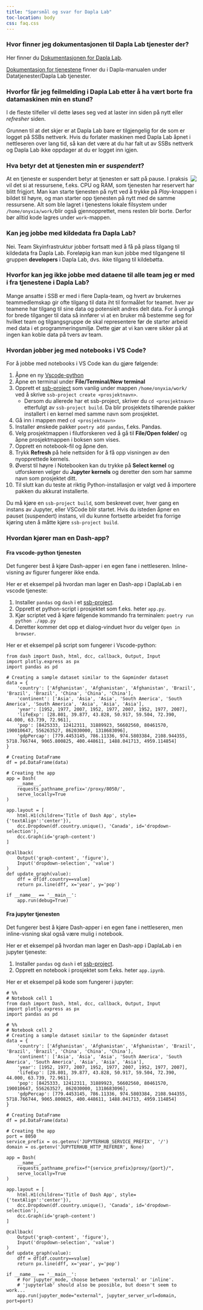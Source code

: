 ```yaml
---
title: "Spørsmål og svar for Dapla Lab"
toc-location: body
css: faq.css
---
```


### Hvor finner jeg dokumentasjonen til Dapla Lab tjenester der?

Her finner du [Dokumentasjonen for Dapla Lab](./statistikkere/dapla-lab.qmd). 

[Dokumentasjon for tjenestene](./statistikkere/jupyter.qmd) finner du i Dapla-manualen under Datatjenester/Dapla Lab tjenester.

### Hvorfor får jeg feilmelding i Dapla Lab etter å ha vært borte fra datamaskinen min en stund?

I de fleste tilfeller vil dette løses seg ved at laster inn siden på nytt eller *refresher* siden.

Grunnen til at det skjer er at Dapla Lab bare er tilgjengelig for de som er logget på SSBs nettverk. Hvis du forlater maskinen med Dapla Lab åpnet i nettleseren over lang tid, så kan det være at du har falt ut av SSBs nettverk og Dapla Lab ikke oppdager at du er logget inn igjen.

### Hva betyr det at tjenesten min er *suspendert*?

![](./images/dapla-lab-pause.png){style="max-width: 50%; float: right;" fig-alt="Tjenesteikon for Jupyter"}

At en tjeneste er suspendert betyr at tjenesten er satt på pause. I praksis vil det si at ressursene, f.eks. CPU og RAM, som tjenesten har reservert har blitt frigjort. Man kan starte tjenesten på nytt ved å trykke på *Play*-knappen i bildet til høyre, og man starter opp tjenesten på nytt med de samme ressursene. Alt som ble lagret i tjenestens lokale filsystem under `/home/onyxia/work/`blir også gjennopprettet, mens resten blir borte. Derfor bør alltid kode lagres under `work`-mappen.   

### Kan jeg jobbe med kildedata fra Dapla Lab? 

Nei. Team Skyinfrastruktur jobber fortsatt med å få på plass tilgang til kildedata fra Dapla Lab. Foreløpig kan man kun jobbe med tilgangene til gruppen **developers** i Dapla Lab, dvs. ikke tilgang til kildebøtta.

### Hvorfor kan jeg ikke jobbe med dataene til alle team jeg er med i fra tjenestene i Dapla Lab?

Mange ansatte i SSB er med i flere Dapla-team, og hvert av brukernes teammedlemskap gir ofte tilgang til data iht til formaålet for teamet. hver av teamene har tilgang til sine data og potensielt andres delt data. For å unngå for brede tilganger til data så innfører vi at en bruker må bestemme seg for hvilket team og tilgangsgruppe de skal representere før de starter arbeid med data i et programmeringsmiljø. Dette gjør at vi kan være sikker på at ingen kan koble data på tvers av team. 

### Hvordan jobber jeg med notebooks i VS Code? 

For å jobbe med notebooks i VS Code kan du gjøre følgende: 

1. Åpne en ny [Vscode-python](./statistikkere/vscode-python.qmd)
2. Åpne en terminal under **File/Terminal/New terminal**
3. Opprett et [ssb-project](./statistikkere/jobbe-med-kode.qmd#ssb-project) som vanlig under mappen `/home/onyxia/work/` ved å skrive `ssb-project create <prosjektnavn>`.
    - Dersom du allerede har et ssb-project, skriver du `cd <prosjektnavn>` etterfulgt av `ssb-project build`. Da blir prosjektets tilhørende pakker installert i en kernel med samme navn som prosjektet.
4. Gå inn i mappen med `cd <prosjektnavn>`
5. Installer ønskede pakker `poetry add pandas`, f.eks. Pandas. 
6. Velg prosjektmappen i filutforskeren ved å gå til **File/Open folder/** og åpne prosjektmappen i boksen som vises. 
7. Opprett en notebook-fil og åpne den.
8. Trykk **Refresh** på hele nettsiden for å få opp visningen av den nyopprettede kernels. 
8. Øverst til høyre i Notebooken kan du trykke på **Select kernel** og utforskeren velger du **Jupyter kernels** og deretter den som har samme navn som prosjektet ditt. 
9. Til slutt kan du teste at riktig Python-installasjon er valgt ved å importere pakken du akkurat installerte. 

Du må kjøre en `ssb-project build`, som beskrevet over, hver gang en instans av Jupyter, eller VSCode blir startet. Hvis du isteden åpner en pauset (suspendert) instans, vil du kunne fortsette arbeidet fra forrige kjøring uten å måtte kjøre `ssb-project build`.

### Hvordan kjører man en Dash-app?

#### Fra vscode-python tjenesten

Det fungerer best å kjøre Dash-apper i en egen fane i nettleseren. Inline-visning av figurer fungerer ikke enda. 

Her er et eksempel på hvordan man lager en Dash-app i DaplaLab i en vscode tjeneste:

1. Installer `pandas` og `dash` i et [ssb-project](./statistikkere/jobbe-med-kode.qmd#ssb-project). 
2. Opprett et python-script i prosjektet som f.eks. heter `app.py`. 
3. Kjør scriptet ved å kjøre følgende kommando fra terminalen: `poetry run python ./app.py`
4. Deretter kommer det opp et dialog-vinduet hvor du velger `Open in browser`. 

Her er et eksempel på script som fungerer i Vscode-python:

```.python
from dash import Dash, html, dcc, callback, Output, Input
import plotly.express as px
import pandas as pd

# Creating a sample dataset similar to the Gapminder dataset
data = {
    'country': ['Afghanistan', 'Afghanistan', 'Afghanistan', 'Brazil', 'Brazil', 'Brazil', 'China', 'China', 'China'],
    'continent': ['Asia', 'Asia', 'Asia', 'South America', 'South America', 'South America', 'Asia', 'Asia', 'Asia'],
    'year': [1952, 1977, 2007, 1952, 1977, 2007, 1952, 1977, 2007],
    'lifeExp': [28.801, 39.877, 43.828, 50.917, 59.504, 72.390, 44.000, 63.739, 72.961],
    'pop': [8425333, 12412311, 31889923, 56602560, 80461570, 190010647, 556263527, 862030000, 1318683096],
    'gdpPercap': [779.4453145, 786.11336, 974.5803384, 2108.944355, 5718.766744, 9065.800825, 400.448611, 1488.041713, 4959.114854]
}

# Creating DataFrame
df = pd.DataFrame(data)

# Creating the app
app = Dash(
    __name__,
    requests_pathname_prefix='/proxy/8050/', 
    serve_locally=True
)

app.layout = [
    html.H1(children='Title of Dash App', style={'textAlign':'center'}),
    dcc.Dropdown(df.country.unique(), 'Canada', id='dropdown-selection'),
    dcc.Graph(id='graph-content')
]

@callback(
    Output('graph-content', 'figure'),
    Input('dropdown-selection', 'value')
)
def update_graph(value):
    dff = df[df.country==value]
    return px.line(dff, x='year', y='pop')

if __name__ == '__main__':
    app.run(debug=True)
```

#### Fra jupyter tjenesten

Det fungerer best å kjøre Dash-apper i en egen fane i nettleseren, men inline-visning skal også være mulig i notebook. 

Her er et eksempel på hvordan man lager en Dash-app i DaplaLab i en jupyter tjeneste:

1. Installer `pandas` og `dash` i et [ssb-project](./statistikkere/jobbe-med-kode.qmd#ssb-project). 
2. Opprett en notebook i prosjektet som f.eks. heter `app.ipynb`.


Her er et eksempel på kode som fungerer i jupyter:

```.python
# %%
# Notebook cell 1
from dash import Dash, html, dcc, callback, Output, Input
import plotly.express as px
import pandas as pd

# %%
# Notebook cell 2
# Creating a sample dataset similar to the Gapminder dataset
data = {
    'country': ['Afghanistan', 'Afghanistan', 'Afghanistan', 'Brazil', 'Brazil', 'Brazil', 'China', 'China', 'China'],
    'continent': ['Asia', 'Asia', 'Asia', 'South America', 'South America', 'South America', 'Asia', 'Asia', 'Asia'],
    'year': [1952, 1977, 2007, 1952, 1977, 2007, 1952, 1977, 2007],
    'lifeExp': [28.801, 39.877, 43.828, 50.917, 59.504, 72.390, 44.000, 63.739, 72.961],
    'pop': [8425333, 12412311, 31889923, 56602560, 80461570, 190010647, 556263527, 862030000, 1318683096],
    'gdpPercap': [779.4453145, 786.11336, 974.5803384, 2108.944355, 5718.766744, 9065.800825, 400.448611, 1488.041713, 4959.114854]
}

# Creating DataFrame
df = pd.DataFrame(data)

# Creating the app
port = 8050
service_prefix = os.getenv('JUPYTERHUB_SERVICE_PREFIX', '/')
domain = os.getenv('JUPYTERHUB_HTTP_REFERER', None)

app = Dash(
    __name__,
    requests_pathname_prefix=f"{service_prefix}proxy/{port}/", 
    serve_locally=True
)

app.layout = [
    html.H1(children='Title of Dash App', style={'textAlign':'center'}),
    dcc.Dropdown(df.country.unique(), 'Canada', id='dropdown-selection'),
    dcc.Graph(id='graph-content')
]

@callback(
    Output('graph-content', 'figure'),
    Input('dropdown-selection', 'value')
)
def update_graph(value):
    dff = df[df.country==value]
    return px.line(dff, x='year', y='pop')

if __name__ == '__main__':
    # For jupyter_mode, choose between 'external' or 'inline'.
    # 'jupyterlab' should also be poosible, but doesn't seem to work...
    app.run(jupyter_mode="external", jupyter_server_url=domain, port=port)
```